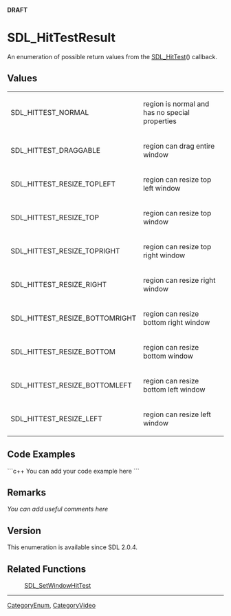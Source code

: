 <!-- pragma section-numbers off -->
<!-- pragma camelcase off -->
'''DRAFT'''

<!-- #*^*^*^*^*See http://wiki.libsdl.org/moin.cgi/SGEnumerations for details on editing this page*^*^*^*^* -->


= SDL_HitTestResult =
An enumeration of possible return values from the [[SDL_SetWindowHitTest|SDL_HitTest]]() callback.




== Values ==

{|
|SDL_HITTEST_NORMAL
|region is normal and has no special properties
|-
|SDL_HITTEST_DRAGGABLE
|region can drag entire window
|-
|SDL_HITTEST_RESIZE_TOPLEFT
|region can resize top left window
|-
|SDL_HITTEST_RESIZE_TOP
|region can resize top window
|-
|SDL_HITTEST_RESIZE_TOPRIGHT
|region can resize top right window
|-
|SDL_HITTEST_RESIZE_RIGHT
|region can resize right window
|-
|SDL_HITTEST_RESIZE_BOTTOMRIGHT
|region can resize bottom right window
|-
|SDL_HITTEST_RESIZE_BOTTOM
|region can resize bottom window
|-
|SDL_HITTEST_RESIZE_BOTTOMLEFT
|region can resize bottom left window
|-
|SDL_HITTEST_RESIZE_LEFT
|region can resize left window
|}


== Code Examples ==
```c++
You can add your code example here
```

<!-- #Leave this section as-is unless you have a code example to put in.  In that case, replace You can add your code example here with your code example following the Style Guide instructions.  Leave the rest of the markup alone and delete this comment. -->


== Remarks ==
''You can add useful comments here''

<!-- #Leave this section as-is unless you have a remark to put in.  In that case, replace ''You can add useful comments here'' with your remark(s) following the Style Guide instructions.  Leave the rest of the markup alone and delete this comment. -->


== Version ==
This enumeration is available since SDL 2.0.4.


== Related Functions ==
:[[SDL_SetWindowHitTest]]
<!-- #Remove this section if empty -->

----
[[CategoryEnum]], [[CategoryVideo]]
<!-- #See the Style Guide for instructions on editing the footer. -->
